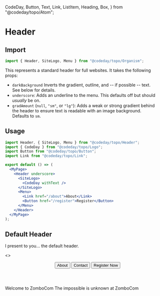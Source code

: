   CodeDay,
  Button,
  Text,
  Link,
  ListItem,
  Heading,
  Box,
} from "@codeday/topo/Atom";

# Header

## Import

```js
import { Header, SiteLogo, Menu } from "@codeday/topo/Organism";
```

This represents a standard header for full websites. It takes the following props:

- `darkBackground` Inverts the gradient, outline, and -- if possible -- text. See below for details.
- `underscore`: Adds an underline to the menu. This defaults off but should _usually_ be on.
- `gradAmount` (`null`, `"sm"`, or `"lg"`): Adds a weak or strong gradient behind the header to ensure text is readable
  with an image background. Defaults to `sm`.

## Usage

```jsx
import Header, { SiteLogo, Menu } from "@codeday/topo/Header";
import { CodeDay } from "@codeday/topo/Logo";
import Button from "@codeday/topo/Button";
import Link from "@codeday/topo/Link";

export default () => (
  <MyPage>
    <Header underscore>
      <SiteLogo>
        <CodeDay withText />
      </SiteLogo>
      <Menu>
        <Link href="/about">About</Link>
        <Button href="/register">Register</Button>
      </Menu>
    </Header>
  </MyPage>
);
```

## Default Header

I present to you... the default header.

<Playground>
  <>
    <Header underscore>
      <SiteLogo>
        <Link href="https://example.com" target="_blank">
          <CodeDay withText />
        </Link>
      </SiteLogo>
      <Menu>
        <Button as="a" href="https://example.com" target="_blank">
          About
        </Button>
        <Button as="a" href="https://example.com" target="_blank">
          Contact
        </Button>
        <Button
          as="a"
          href="https://example.com"
          colorScheme="green"
          target="_blank"
        >
          Register Now
        </Button>
      </Menu>
    </Header>
    <Content>
      <Heading>Welcome to ZomboCom</Heading>
      <Text>The impossible is unknown at ZomboCom</Text>
    </Content>
  </>
</Playground>
